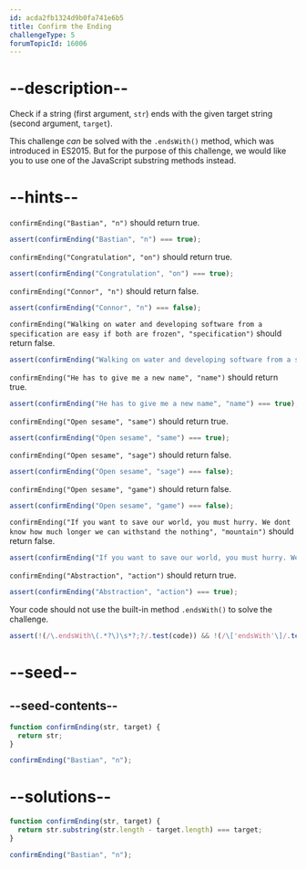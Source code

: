 ```yaml
---
id: acda2fb1324d9b0fa741e6b5
title: Confirm the Ending
challengeType: 5
forumTopicId: 16006
---
```


# --description--

Check if a string (first argument, `str`) ends with the given target string (second argument, `target`).

This challenge *can* be solved with the `.endsWith()` method, which was introduced in ES2015. But for the purpose of this challenge, we would like you to use one of the JavaScript substring methods instead.

# --hints--

`confirmEnding("Bastian", "n")` should return true.

```js
assert(confirmEnding("Bastian", "n") === true);
```

`confirmEnding("Congratulation", "on")` should return true.

```js
assert(confirmEnding("Congratulation", "on") === true);
```

`confirmEnding("Connor", "n")` should return false.

```js
assert(confirmEnding("Connor", "n") === false);
```

`confirmEnding("Walking on water and developing software from a specification are easy if both are frozen", "specification")` should return false.

```js
assert(confirmEnding("Walking on water and developing software from a specification are easy if both are frozen", "specification") === false);
```

`confirmEnding("He has to give me a new name", "name")` should return true.

```js
assert(confirmEnding("He has to give me a new name", "name") === true);
```

`confirmEnding("Open sesame", "same")` should return true.

```js
assert(confirmEnding("Open sesame", "same") === true);
```

`confirmEnding("Open sesame", "sage")` should return false.

```js
assert(confirmEnding("Open sesame", "sage") === false);
```

`confirmEnding("Open sesame", "game")` should return false.

```js
assert(confirmEnding("Open sesame", "game") === false);
```

`confirmEnding("If you want to save our world, you must hurry. We dont know how much longer we can withstand the nothing", "mountain")` should return false.

```js
assert(confirmEnding("If you want to save our world, you must hurry. We dont know how much longer we can withstand the nothing", "mountain") === false);
```

`confirmEnding("Abstraction", "action")` should return true.

```js
assert(confirmEnding("Abstraction", "action") === true);
```

Your code should not use the built-in method `.endsWith()` to solve the challenge.

```js
assert(!(/\.endsWith\(.*?\)\s*?;?/.test(code)) && !(/\['endsWith'\]/.test(code)));
```

# --seed--

## --seed-contents--

```js
function confirmEnding(str, target) {
  return str;
}

confirmEnding("Bastian", "n");
```

# --solutions--

```js
function confirmEnding(str, target) {
  return str.substring(str.length - target.length) === target;
}

confirmEnding("Bastian", "n");
```
